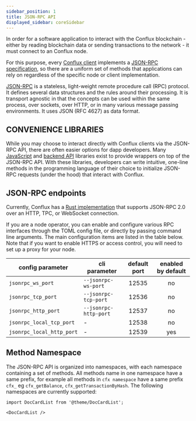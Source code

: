 ```yaml
---
sidebar_position: 1
title: JSON-RPC API
displayed_sidebar: coreSidebar
---
```


In order for a software application to interact with the Conflux blockchain - either by reading blockchain data or sending transactions to the network - it must connect to an Conflux node.

For this purpose, every [Conflux client](https://github.com/conflux-chain/conflux-rust) implements a [JSON-RPC specification](https://github.com/Conflux-Chain/jsonrpc-spec), so there are a uniform set of methods that applications can rely on regardless of the specific node or client implementation.

[JSON-RPC](https://www.jsonrpc.org/specification) is a stateless, light-weight remote procedure call (RPC) protocol. It defines several data structures and the rules around their processing. It is transport agnostic in that the concepts can be used within the same process, over sockets, over HTTP, or in many various message passing environments. It uses JSON (RFC 4627) as data format.

## CONVENIENCE LIBRARIES

While you may choose to interact directly with Conflux clients via the JSON-RPC API, there are often easier options for dapp developers. Many [JavaScript](https://github.com/conflux-chain/js-conflux-sdk) and [backend API](https://github.com/conflux-chain/go-conflux-sdk) libraries exist to provide wrappers on top of the JSON-RPC API. With these libraries, developers can write intuitive, one-line methods in the programming language of their choice to initialize JSON-RPC requests (under the hood) that interact with Conflux.

## JSON-RPC endpoints

Currently, Conflux has a [Rust implementation](https://github.com/Conflux-Chain/conflux-rust) that supports JSON-RPC 2.0 over an HTTP, TPC, or WebSocket connection.

If you are a node operator, you can enable and configure various RPC interfaces through the TOML config file, or directly by passing command line arguments. The main configuration items are listed in the table below. Note that if you want to enable HTTPS or access control, you will need to set up a proxy for your node.

| config parameter          | cli parameter         | default port   | enabled by default   |
| ------------------------- | --------------------- | :------------: | :------------------: |
| `jsonrpc_ws_port`         | `--jsonrpc-ws-port`   | 12535          | no                   |
| `jsonrpc_tcp_port`        | `--jsonrpc-tcp-port`  | 12536          | no                   |
| `jsonrpc_http_port`       | `--jsonrpc-http-port` | 12537          | no                   |
| `jsonrpc_local_tcp_port`  | -                     | 12538          | no                   |
| `jsonrpc_local_http_port` | -                     | 12539          | yes                  |

## Method Namespace

The JSON-RPC API is organized into namespaces, with each namespace containing a set of methods. All methods name in one namespace have a same prefix, for example all methods in `cfx namespace` have a same prefix `cfx_` eg `cfx_getBalance`, `cfx_getTransactionByHash`. The following namespaces are currently supported:

```mdx-code-block
import DocCardList from '@theme/DocCardList';

<DocCardList />
```
